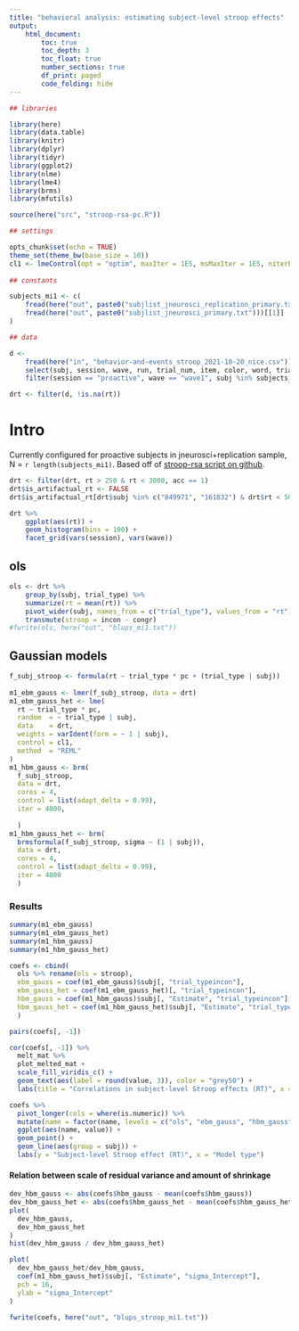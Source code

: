 ```yaml
---
title: "behavioral analysis: estimating subject-level stroop effects"
output: 
    html_document:
        toc: true
        toc_depth: 3
        toc_float: true
        number_sections: true
        df_print: paged
        code_folding: hide
---
```



```r

## libraries

library(here)
library(data.table)
library(knitr)
library(dplyr)
library(tidyr)
library(ggplot2)
library(nlme)
library(lme4)
library(brms)
library(mfutils)

source(here("src", "stroop-rsa-pc.R"))

## settings

opts_chunk$set(echo = TRUE)
theme_set(theme_bw(base_size = 10))
cl1 <- lmeControl(opt = "optim", maxIter = 1E5, msMaxIter = 1E5, niterEM = 1E5, msMaxEval = 1E5)
 
## constants

subjects_mi1 <- c(
    fread(here("out", paste0("subjlist_jneurosci_replication_primary.txt")))[[1]],
    fread(here("out", paste0("subjlist_jneurosci_primary.txt")))[[1]]
)

## data

d <- 
    fread(here("in", "behavior-and-events_stroop_2021-10-20_nice.csv")) %>% 
    select(subj, session, wave, run, trial_num, item, color, word, trial_type, pc, acc, rt) %>%
    filter(session == "proactive", wave == "wave1", subj %in% subjects_mi1)

drt <- filter(d, !is.na(rt))

```


# Intro

Currently configured for proactive subjects in jneurosci+replication sample, N = `r length(subjects_mi1)`.
Based off of [stroop-rsa script on github](https://github.com/mcfreund/stroop-rsa/blob/master/code/behav/prelim_behavioral_models.R).


```r

drt <- filter(drt, rt > 250 & rt < 3000, acc == 1)
drt$is_artifactual_rt <- FALSE
drt$is_artifactual_rt[drt$subj %in% c("849971", "161832") & drt$rt < 500] <- TRUE

drt %>%
    ggplot(aes(rt)) +
    geom_histogram(bins = 100) +
    facet_grid(vars(session), vars(wave))

```


## ols

```r
ols <- drt %>%
    group_by(subj, trial_type) %>%
    summarize(rt = mean(rt)) %>%
    pivot_wider(subj, names_from = c("trial_type"), values_from = "rt") %>%
    transmute(stroop = incon - congr)
#fwrite(ols, here("out", "blups_mi1.txt"))
```


## Gaussian models

```r

f_subj_stroop <- formula(rt ~ trial_type * pc + (trial_type | subj))
  
m1_ebm_gauss <- lmer(f_subj_stroop, data = drt)
m1_ebm_gauss_het <- lme(
  rt ~ trial_type * pc, 
  random  = ~ trial_type | subj,
  data    = drt,
  weights = varIdent(form = ~ 1 | subj),
  control = cl1,
  method  = "REML"
)
m1_hbm_gauss <- brm(
  f_subj_stroop, 
  data = drt, 
  cores = 4,
  control = list(adapt_delta = 0.99),
  iter = 4000,
  
  )
m1_hbm_gauss_het <- brm(
  brmsformula(f_subj_stroop, sigma ~ (1 | subj)), 
  data = drt, 
  cores = 4,
  control = list(adapt_delta = 0.99),
  iter = 4000
  )

```

### Results

```r

summary(m1_ebm_gauss)
summary(m1_ebm_gauss_het)
summary(m1_hbm_gauss)
summary(m1_hbm_gauss_het)

coefs <- cbind(
  ols %>% rename(ols = stroop), 
  ebm_gauss = coef(m1_ebm_gauss)$subj[, "trial_typeincon"],
  ebm_gauss_het = coef(m1_ebm_gauss_het)[, "trial_typeincon"],
  hbm_gauss = coef(m1_hbm_gauss)$subj[, "Estimate", "trial_typeincon"],
  hbm_gauss_het = coef(m1_hbm_gauss_het)$subj[, "Estimate", "trial_typeincon"]
  )

pairs(coefs[, -1])

cor(coefs[, -1]) %>%
  melt_mat %>%
  plot_melted_mat +
  scale_fill_viridis_c() +
  geom_text(aes(label = round(value, 3)), color = "grey50") +
  labs(title = "Correlations in subject-level Stroop effects (RT)", x = "Model type", y = "Model type")

coefs %>%
  pivot_longer(cols = where(is.numeric)) %>%
  mutate(name = factor(name, levels = c("ols", "ebm_gauss", "hbm_gauss", "ebm_gauss_het", "hbm_gauss_het"))) %>%
  ggplot(aes(name, value)) +
  geom_point() +
  geom_line(aes(group = subj)) +
  labs(y = "Subject-level Stroop effect (RT)", x = "Model type")

```


#### Relation between scale of residual variance and amount of shrinkage

```r

dev_hbm_gauss <- abs(coefs$hbm_gauss - mean(coefs$hbm_gauss))
dev_hbm_gauss_het <- abs(coefs$hbm_gauss_het - mean(coefs$hbm_gauss_het))
plot(
  dev_hbm_gauss,
  dev_hbm_gauss_het
)
hist(dev_hbm_gauss / dev_hbm_gauss_het)

plot(
  dev_hbm_gauss_het/dev_hbm_gauss,
  coef(m1_hbm_gauss_het)$subj[, "Estimate", "sigma_Intercept"],
  pch = 16,
  ylab = "sigma_Intercept"
)


```


```r
fwrite(coefs, here("out", "blups_stroop_mi1.txt"))
```

